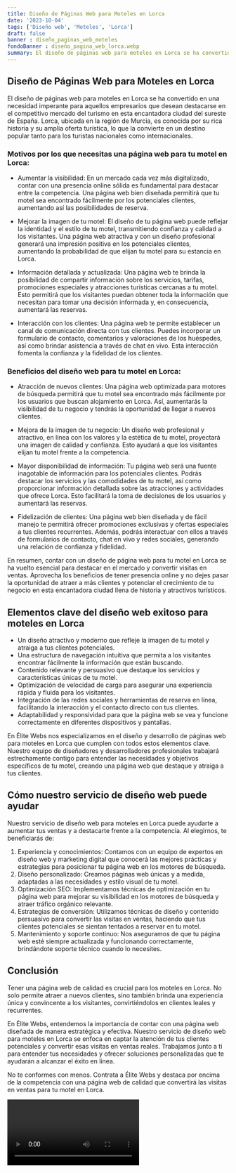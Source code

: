 ```yaml
---
title: Diseño de Páginas Web para Moteles en Lorca
date: '2023-10-04'
tags: ['Diseño web', 'Moteles', 'Lorca']
draft: false
banner : diseño_paginas_web_moteles
fondoBanner : diseño_pagina_web_lorca.webp
summary: El diseño de páginas web para moteles en Lorca se ha convertido en una necesidad imperante para aquellos empresarios que desean destacarse en el competitivo mercado del turismo en esta encantadora ciudad del sureste de España. Lorca, ubicada en la región de Murcia, es conocida por su rica historia y su amplia oferta turística, lo que la convierte en un destino popular tanto para los turistas nacionales como internacionales.
---
```


## Diseño de Páginas Web para Moteles en Lorca

El diseño de páginas web para moteles en Lorca se ha convertido en una necesidad imperante para aquellos empresarios que desean destacarse en el competitivo mercado del turismo en esta encantadora ciudad del sureste de España. Lorca, ubicada en la región de Murcia, es conocida por su rica historia y su amplia oferta turística, lo que la convierte en un destino popular tanto para los turistas nacionales como internacionales.

### Motivos por los que necesitas una página web para tu motel en Lorca:

- Aumentar la visibilidad: En un mercado cada vez más digitalizado, contar con una presencia online sólida es fundamental para destacar entre la competencia. Una página web bien diseñada permitirá que tu motel sea encontrado fácilmente por los potenciales clientes, aumentando así las posibilidades de reserva.

- Mejorar la imagen de tu motel: El diseño de tu página web puede reflejar la identidad y el estilo de tu motel, transmitiendo confianza y calidad a los visitantes. Una página web atractiva y con un diseño profesional generará una impresión positiva en los potenciales clientes, aumentando la probabilidad de que elijan tu motel para su estancia en Lorca.

- Información detallada y actualizada: Una página web te brinda la posibilidad de compartir información sobre los servicios, tarifas, promociones especiales y atracciones turísticas cercanas a tu motel. Esto permitirá que los visitantes puedan obtener toda la información que necesitan para tomar una decisión informada y, en consecuencia, aumentará las reservas.

- Interacción con los clientes: Una página web te permite establecer un canal de comunicación directa con tus clientes. Puedes incorporar un formulario de contacto, comentarios y valoraciones de los huéspedes, así como brindar asistencia a través de chat en vivo. Esta interacción fomenta la confianza y la fidelidad de los clientes.

### Beneficios del diseño web para tu motel en Lorca:

- Atracción de nuevos clientes: Una página web optimizada para motores de búsqueda permitirá que tu motel sea encontrado más fácilmente por los usuarios que buscan alojamiento en Lorca. Así, aumentarás la visibilidad de tu negocio y tendrás la oportunidad de llegar a nuevos clientes.

- Mejora de la imagen de tu negocio: Un diseño web profesional y atractivo, en línea con los valores y la estética de tu motel, proyectará una imagen de calidad y confianza. Esto ayudará a que los visitantes elijan tu motel frente a la competencia.

- Mayor disponibilidad de información: Tu página web será una fuente inagotable de información para los potenciales clientes. Podrás destacar los servicios y las comodidades de tu motel, así como proporcionar información detallada sobre las atracciones y actividades que ofrece Lorca. Esto facilitará la toma de decisiones de los usuarios y aumentará las reservas.

- Fidelización de clientes: Una página web bien diseñada y de fácil manejo te permitirá ofrecer promociones exclusivas y ofertas especiales a tus clientes recurrentes. Además, podrás interactuar con ellos a través de formularios de contacto, chat en vivo y redes sociales, generando una relación de confianza y fidelidad.

En resumen, contar con un diseño de página web para tu motel en Lorca se ha vuelto esencial para destacar en el mercado y convertir visitas en ventas. Aprovecha los beneficios de tener presencia online y no dejes pasar la oportunidad de atraer a más clientes y potenciar el crecimiento de tu negocio en esta encantadora ciudad llena de historia y atractivos turísticos.

<GifSeo />

<Cta />

## Elementos clave del diseño web exitoso para moteles en Lorca

- Un diseño atractivo y moderno que refleje la imagen de tu motel y atraiga a tus clientes potenciales.
- Una estructura de navegación intuitiva que permita a los visitantes encontrar fácilmente la información que están buscando.
- Contenido relevante y persuasivo que destaque los servicios y características únicas de tu motel.
- Optimización de velocidad de carga para asegurar una experiencia rápida y fluida para los visitantes.
- Integración de las redes sociales y herramientas de reserva en línea, facilitando la interacción y el contacto directo con tus clientes.
- Adaptabilidad y responsividad para que la página web se vea y funcione correctamente en diferentes dispositivos y pantallas.

En Élite Webs nos especializamos en el diseño y desarrollo de páginas web para moteles en Lorca que cumplen con todos estos elementos clave. Nuestro equipo de diseñadores y desarrolladores profesionales trabajará estrechamente contigo para entender las necesidades y objetivos específicos de tu motel, creando una página web que destaque y atraiga a tus clientes.

## Cómo nuestro servicio de diseño web puede ayudar

Nuestro servicio de diseño web para moteles en Lorca puede ayudarte a aumentar tus ventas y a destacarte frente a la competencia. Al elegirnos, te beneficiarás de:

1. Experiencia y conocimientos: Contamos con un equipo de expertos en diseño web y marketing digital que conocerá las mejores prácticas y estrategias para posicionar tu página web en los motores de búsqueda.
2. Diseño personalizado: Creamos páginas web únicas y a medida, adaptadas a las necesidades y estilo visual de tu motel.
3. Optimización SEO: Implementamos técnicas de optimización en tu página web para mejorar su visibilidad en los motores de búsqueda y atraer tráfico orgánico relevante.
4. Estrategias de conversión: Utilizamos técnicas de diseño y contenido persuasivo para convertir las visitas en ventas, haciendo que tus clientes potenciales se sientan tentados a reservar en tu motel.
5. Mantenimiento y soporte continuo: Nos aseguramos de que tu página web esté siempre actualizada y funcionando correctamente, brindándote soporte técnico cuando lo necesites.

## Conclusión

Tener una página web de calidad es crucial para los moteles en Lorca. No solo permite atraer a nuevos clientes, sino también brinda una experiencia única y convincente a los visitantes, convirtiéndolos en clientes leales y recurrentes.

En Élite Webs, entendemos la importancia de contar con una página web diseñada de manera estratégica y efectiva. Nuestro servicio de diseño web para moteles en Lorca se enfoca en captar la atención de tus clientes potenciales y convertir esas visitas en ventas reales. Trabajamos junto a ti para entender tus necesidades y ofrecer soluciones personalizadas que te ayudarán a alcanzar el éxito en línea.

No te conformes con menos. Contrata a Élite Webs y destaca por encima de la competencia con una página web de calidad que convertirá las visitas en ventas para tu motel en Lorca.

<Video />

<CtaBot job='Moteles' city='Lorca'/>

<Gmaps query='Lorca+españa+maps' />